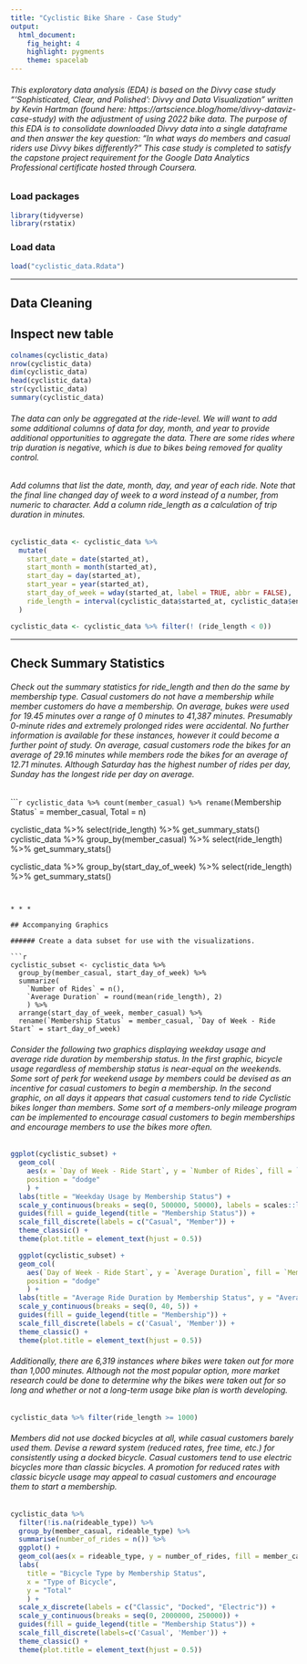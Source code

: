 ---
title: "Cyclistic Bike Share - Case Study"
output: 
  html_document: 
    fig_height: 4
    highlight: pygments
    theme: spacelab
---

###### This exploratory data analysis (EDA) is based on the Divvy case study "'Sophisticated, Clear, and Polished’: Divvy and Data Visualization" written by Kevin Hartman (found here: https://artscience.blog/home/divvy-dataviz-case-study) with the adjustment of using 2022 bike data. The purpose of this EDA is to consolidate downloaded Divvy data into a single dataframe and then  answer the key question: “In what ways do members and casual riders use Divvy bikes differently?” This case study is completed to satisfy the capstone project requirement for the Google Data Analytics Professional certificate hosted through Coursera.


### Load packages

```{r load-packages, message = FALSE}
library(tidyverse) 
library(rstatix)
```

### Load data

```{r load-data}
load("cyclistic_data.Rdata")
```



* * * 

## Data Cleaning

## Inspect new table

```{r}
colnames(cyclistic_data)  
nrow(cyclistic_data) 
dim(cyclistic_data)  
head(cyclistic_data)  
str(cyclistic_data) 
summary(cyclistic_data)
```

###### The data can only be aggregated at the ride-level. We will want to add some additional columns of data for day, month, and year to provide additional opportunities to aggregate the data. There are some rides where trip duration is negative, which is due to bikes being removed for quality control.

###### Add columns that list the date, month, day, and year of each ride. Note that the final line changed day of week to a word instead of a number, from numeric to character. Add a column ride_length as a calculation of trip duration in minutes.

```{r}
cyclistic_data <- cyclistic_data %>%
  mutate(
    start_date = date(started_at),
    start_month = month(started_at),
    start_day = day(started_at), 
    start_year = year(started_at),
    start_day_of_week = wday(started_at, label = TRUE, abbr = FALSE),
    ride_length = interval(cyclistic_data$started_at, cyclistic_data$ended_at) / minutes(1)
  )

cyclistic_data <- cyclistic_data %>% filter(! (ride_length < 0))
```


* * *

## Check Summary Statistics

###### Check out the summary statistics for ride_length and then do the same by membership type. Casual customers do not have a membership while member customers do have a membership. On average, bukes were used for 19.45 minutes over a range of 0 minutes to 41,387 minutes. Presumably 0-minute rides and extremely prolonged rides were accidental. No further information is available for these instances, however it could become a further point of study. On average, casual customers rode the bikes for an average of 29.16 minutes while members rode the bikes for an average of 12.71 minutes. Although Saturday has the highest number of rides per day, Sunday has the longest ride per day on average.

````{r}
cyclistic_data %>% count(member_casual) %>% rename(`Membership Status` = member_casual, Total = n)

cyclistic_data %>% select(ride_length) %>% get_summary_stats()
cyclistic_data %>% group_by(member_casual) %>% select(ride_length) %>% get_summary_stats()

cyclistic_data %>% group_by(start_day_of_week) %>% select(ride_length) %>% get_summary_stats()
```


* * *

## Accompanying Graphics

###### Create a data subset for use with the visualizations.

```{r}
cyclistic_subset <- cyclistic_data %>% 
  group_by(member_casual, start_day_of_week) %>%  
  summarize(
    `Number of Rides` = n(),					
    `Average Duration` = round(mean(ride_length), 2)
    ) %>% 		
  arrange(start_day_of_week, member_casual)	%>%
  rename(`Membership Status` = member_casual, `Day of Week - Ride Start` = start_day_of_week)
```

###### Consider the following two graphics displaying weekday usage and average ride duration by membership status. In the first graphic, bicycle usage regardless of membership status is near-equal on the weekends. Some sort of perk for weekend usage by members could be devised as an incentive for casual customers to begin a membership. In the second graphic, on all days it appears that casual customers tend to ride Cyclistic bikes longer than members. Some sort of a members-only mileage program can be implemented to encourage casual customers to begin memberships and encourage members to use the bikes more often. 

```{r}
ggplot(cyclistic_subset) +
  geom_col(
    aes(x = `Day of Week - Ride Start`, y = `Number of Rides`, fill = `Membership Status`), 
    position = "dodge"
    ) +
  labs(title = "Weekday Usage by Membership Status") +
  scale_y_continuous(breaks = seq(0, 500000, 50000), labels = scales::label_comma()) + 
  guides(fill = guide_legend(title = "Membership Status")) +
  scale_fill_discrete(labels = c("Casual", "Member")) +
  theme_classic() +
  theme(plot.title = element_text(hjust = 0.5)) 
```

```{r}
  ggplot(cyclistic_subset) +
  geom_col(
    aes(`Day of Week - Ride Start`, y = `Average Duration`, fill = `Membership Status`), 
    position = "dodge"
    ) +
  labs(title = "Average Ride Duration by Membership Status", y = "Average Duration (minutes)") +
  scale_y_continuous(breaks = seq(0, 40, 5)) +
  guides(fill = guide_legend(title = "Membership")) +
  scale_fill_discrete(labels = c('Casual', 'Member')) +
  theme_classic() +
  theme(plot.title = element_text(hjust = 0.5)) 
```

###### Additionally, there are 6,319 instances where bikes were taken out for more than 1,000 minutes. Although not the most popular option, more market research could be done to determine why the bikes were taken out for so long and whether or not a long-term usage bike plan is worth developing.

```{r}
cyclistic_data %>% filter(ride_length >= 1000)
```

###### Members did not use docked bicycles at all, while casual customers barely used them. Devise a reward system (reduced rates, free time, etc.) for consistently using a docked bicycle. Casual customers tend to use electric bicycles more than classic bicycles. A promotion for reduced rates with classic bicycle usage may appeal to casual customers and encourage them to start a membership.

```{r}
cyclistic_data %>% 
  filter(!is.na(rideable_type)) %>%
  group_by(member_casual, rideable_type) %>% 
  summarise(number_of_rides = n()) %>% 
  ggplot() +
  geom_col(aes(x = rideable_type, y = number_of_rides, fill = member_casual), position = "dodge") +
  labs(
    title = "Bicycle Type by Membership Status", 
    x = "Type of Bicycle", 
    y = "Total"
    ) +
  scale_x_discrete(labels = c("Classic", "Docked", "Electric")) + 
  scale_y_continuous(breaks = seq(0, 2000000, 250000)) +
  guides(fill = guide_legend(title = "Membership Status")) +
  scale_fill_discrete(labels=c('Casual', 'Member')) +
  theme_classic() +
  theme(plot.title = element_text(hjust = 0.5)) 
```